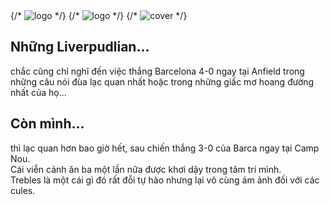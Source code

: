 

<div className={styles["Welcome"]}>

<div className={styles["cover"]}>
  {/* <img src={naviLogo} className={styles["logo-navi"]} alt="logo" /> */}
  {/* <img src={reactLogo} className={styles["logo-react"]} alt="logo" /> */}
  {/* <img src={cover} alt="cover" /> */}
</div>

## Những Liverpudlian... 

chắc cũng chỉ nghĩ đến việc thắng Barcelona 4-0 ngay tại Anfield trong những câu nói đùa lạc quan nhất hoặc trong những giấc mơ hoang đường nhất của họ...

## Còn mình... 

thì lạc quan hơn bao giờ hết, sau chiến thắng 3-0 của Barca ngay tại Camp Nou.  
Cái viễn cảnh ăn ba một lần nữa được khơi dậy trong tâm trí mình.   
Trebles là một cái gì đó rất đỗi tự hào nhưng lại vô cùng ám ảnh đối với các cules.


</div>



